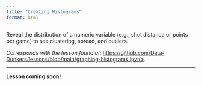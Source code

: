 ```yaml
---
title: "Creating Histograms"
format: html
---
```


Reveal the distribution of a numeric variable (e.g., shot distance or points per game) to see clustering, spread, and outliers.  

*Corresponds with the lesson found at:* <https://github.com/Data-Dunkers/lessons/blob/main/graphing-histograms.ipynb>.


---

**Lesson coming soon!**